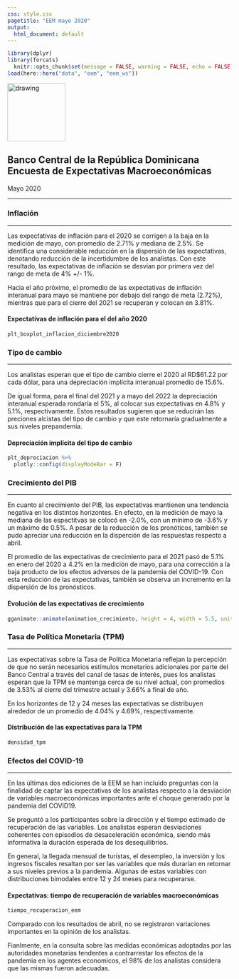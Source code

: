 ---
css: style.css
pagetitle: "EEM mayo 2020"
output:
  html_document: default
---


```{r config, include=FALSE}
library(dplyr)
library(forcats)
  knitr::opts_chunk$set(message = FALSE, warning = FALSE, echo = FALSE)
load(here::here("data", "eem", "eem_ws"))
```


<!-- Header del documento -->
<div class = "header">

  <div class="imagen">
  <img src="img/bcrd_squared.png" alt="drawing" width="130" style="display:inline-block"/>
  </div>
  
  <div class="title">
  <h2>Banco Central de la República Dominicana<br>
Encuesta de Expectativas Macroeconómicas</h2>
<span>Mayo 2020</span>
  </div>
  
</div>
<hr class="head-ruler">


<!-- Inflación -->

### Inflación
***

<div class="inflacion-container">
<!-- Redancción -->
<div class="left">
Las expectativas de inflación para el 2020 se corrigen a la baja en la medición de mayo, con promedio de 2.71% y mediana de 2.5%. Se identifica una considerable reducción en la dispersión de las expectativas, denotando reducción de la incertidumbre de los analistas. Con este resultado, las expectativas de inflación se desvían por primera vez del rango de meta de 4% +/- 1%.

Hacia el año próximo, el promedio de las expectativas de inflación interanual para mayo se mantiene por debajo del rango de meta (2.72%), mientras que para el cierre del 2021 se recuperan y colocan en 3.81%.

</div>

<div class="right">
#### Expectativas de inflación para el del año 2020
```{r plt_inflacion_diciembre, fig.width=5.5, fig.height=3.8}
plt_boxplot_inflacion_diciembre2020
```
</div>
</div>

### Tipo de cambio
***

<div class="tc-container">
<div class="left">
Los analistas esperan que el tipo de cambio cierre el 2020 al RD$61.22 por cada dólar, para una depreciación implícita interanual promedio de 15.6%. 

De igual forma, para el final del 2021 y a mayo del 2022 la depreciación interanual esperada rondaría el 5%, al colocar sus expectativas en 4.8% y 5.1%, respectivamente. Estos resultados sugieren que se reducirán las preciones alcistas del tipo de cambio y que este retornaría gradualmente a sus niveles prepandemia.

</div>

<div class="right">
#### Depreciación implícita del tipo de cambio
```{r plt_depreciacion, fig.width=5.5, fig.height=3.8}
plt_depreciacion %>% 
  plotly::config(displayModeBar = F) 
```
</div>
</div>


### Crecimiento del PIB
***
<div class="pib-container">
<div class="left">

En cuanto al crecimiento del PIB, las expectativas mantienen una tendencia negativa en los distintos horizontes. En efecto, en la medición de mayo la mediana de las espectitvas se colocó en -2.0%, con un mínimo de -3.6% y un máximo de 0.5%. A pesar de la reducción de los pronóticos, también se pudo apreciar una reducción en la disperción de las respuestas respecto a abril.

El promedio de las expectativas de crecimiento para el 2021 pasó de 5.1% en enero del 2020 a 4.2% en la medición de mayo, para una corrección a la baja producto de los efectos adversos de la pandemia del COVID-19. Con esta reducción de las expectativas, también se observa un incremento en la dispersión de los pronósticos.


</div>

<div class="right">
#### Evolución de las expectativas de crecimiento 
```{r animation_pib, fig.width=5.5, fig.height=3.8}
gganimate::animate(animation_crecimiento, height = 4, width = 5.5, units = "in", res = 120)
```
</div>
</div>

### Tasa de Política Monetaria (TPM)
***

<div class="pib-container">
<div class="left">

Las expectativas sobre la Tasa de Política Monetaria reflejan la percepción de que no serán necesarios estímulos monetarios adicionales por parte del Banco Central a través del canal de tasas de interés, pues los analistas esperan que la TPM se mantenga cerca de su nivel actual, con promedios de 3.53% al cierre del trimestre actual y 3.66% a final de año. 

En los horizontes de 12 y 24 meses las expectativas se distribuyen alrededor de un promedio de 4.04% y 4.69%, respectivamente. 

</div>

<div class="right">
#### Distribución de las expectativas para la TPM
```{r desidad_tpm, fig.width=5.5, fig.height=3.8}
densidad_tpm
```

</div>
</div>

### Efectos del COVID-19
***

<div class="covid-container">
<div class="left">

En las últimas dos ediciones de la EEM se han incluido preguntas con la finalidad de captar las expectativas de los analistas respecto a la desviación de variables macroeconómicas importantes ante el choque generado por la pandemia del COVID19.

Se preguntó a los participantes sobre la dirección y el tiempo estimado de recuperación de las variables. Los analistas esperan desviaciones coherentes con episodios de desaceleración económica, siendo más informativa la duración esperada de los desequilibrios.

En general, la llegada mensual de turistas, el desempleo, la inversión y los ingresos fiscales resaltan por ser las variables que más durarían en retornar a sus niveles previos a la pandemia. Algunas de estas variables con distribuciones bimodales entre 12 y 24 meses para recuperarse.

</div>

<div class="right">
#### Expectativas: tiempo de recuperación de variables macroeconómicas
```{r covid, fig.width=5.5, fig.height=7}
tiempo_recuperacion_eem
```
</div>
</div>

Comparado con los resultados de abril, no se registraron variaciones importantes en la opinión de los analistas.

Fianlmente, en la consulta sobre las medidas económicas adoptadas por las autoridades monetarias tendentes a contrarrestar los efectos de la pandemia en los agentes economicos, el 98% de los analistas considera que las mismas fueron adecuadas.
